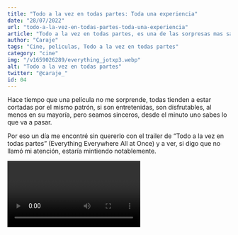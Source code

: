 ```yaml
---
title: "Todo a la vez en todas partes: Toda una experiencia"
date: "28/07/2022"
url: "todo-a-la-vez-en-todas-partes-toda-una-experiencia"
article: "Todo a la vez en todas partes, es una de las sorpresas mas satisfactorias que he podido disfrutar en un cine"
author: "Caraje"
tags: "Cine, peliculas, Todo a la vez en todas partes"
category: "cine"
img: "/v1659026289/everything_jotxp3.webp"
alt: "Todo a la vez en todas partes"
twitter: "@caraje_"
id: 04
---
```


Hace tiempo que una película no me sorprende, todas tienden a estar cortadas por el mismo patrón, si son entretenidas, son disfrutables, al menos en su mayoría, pero seamos sinceros, desde el minuto uno sabes lo que va a pasar.

Por eso un día me encontré sin quererlo con el trailer de “Todo a la vez en todas partes” (Everything Everywhere All at Once) y a ver, si digo que no llamó mi atención, estaría mintiendo notablemente.

<Video episode="wxN1T1uxQ2g" />

Protagonizada por **Michelle Yeoh** ( _Star trek: discovery, Tigre y dragón_), **Ke Huy Quan** (_Los Goonies, Indiana Jones y el templo maldito_), **Stephanie Hsu** ( _Unbreakable Kimmy Schmidt, La maravillosa Sra. Maisel_) y **Jamie Lee Curtis**(_Mentiras Arriesgadas, La noche de Halloween_), esta película de **Dan Kwan y Daniel Scheinert** (_Swiss Army Man_) nos trae una propuesta más fresca en lo que va de año.

La película nos presenta a los Wang, una familia china, que tratan de vivir como pueden en Estados Unidos, apenas hablan inglés, salvo la hija, que se ha criado en el país, y tienen una pequeña lavandería por la que pasan peculiares personas cada día.

Evelyn Wang, es **una mujer estricta china, que trata de adaptarse a nuevas realidades y que apenas entiende lo que sucede a su alrededor**, sin embargo un dia tratando de arreglar una serie de problemas fiscales, le informan que quizás **sea la única persona que es capaz de salvar no solo al mundo, si no al multiverso entero**.

Como pasa en todas estas películas, el multiverso se nos explica que hay una versión de nosotros, por cada una de las decisiones que se nos ha planteado a lo largo de nuestras vidas, y en el caso de Evelyn, esto no es diferente, con la diferencia es que gracias a una organización que trata de salvar este multiverso, **se pueden acceder a ciertas habilidades de cada una de nuestras versiones del multiverso**.

<Imagen
  img="/v1659026289/everything1_pvmuqy.webp"
  alt="Everything Everywhere All at Once"
/>

Así es como empieza una carrera loca por salvar el multiverso, pero no hablamos de la típica película estilo Marvel, **Para mi es la experiencia más loca que he vivido nunca viendo una película**, no son pocas las veces en las que me encontraba diciendo, qué diablos estoy viendo, no sabes si van a saber llevar la película a un final con cierta lógica.

Pero **es una película divertida, emocionante, llena de escenas de acción**, que están a la altura de las mejores, visualmente es espectacular y además su historia, está llena de profundidad, para nada es una película vacía donde solo buscar efectos especiales que nos deslumbren, es algo más.

Sabe sorprenderte sin necesidad de giros que salen de la nada, todo en esta película está muy bien trabajado en cuanto a su historia, todo tiene una razón de existir, aunque en más de una ocasión pueda no parecerlo.

<Imagen
  img="/v1659026479/everything2_uwmpgj.webp"
  alt="Everything Everywhere All at Once"
/>

Tiene un mensaje y un sentido al final de la película, **cuando ves el final que se le ha dado, entiendes todo lo que ha pasado y por qué ha pasado**, e incluso es emotivo, y lo es por tener unos personajes muy bien trabajados.

Sus secundarios son una maravilla, el marido de Evelyn, es fantástico, es uno de mis favoritos de toda la película y sinceramente, una irreconocible **Jammie Lee Curtis, también tiene un papel que no podrás olvidar** con momentos, brutales.

Me lo he pasado en grande viendo esta pelicula, la encontre por casualidad y ha sido la casualidad mas maravillosa en cuanto al cine que he tenido en muchos años, no puedo más que recomendarla a todo el mundo, o te gusta la pelicula o al final me daras la razon de que ha sido toda una experiencia.
